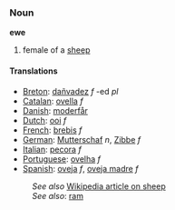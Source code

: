 === Noun ===

'''ewe'''

# female of a [[sheep]]

==== Translations ====
*[[Breton]]: [[dañvadez]] ''f'' -ed ''pl''
*[[Catalan]]: [[ovella]] ''f''
*[[Danish]]: [[moderfår]]
*[[Dutch]]: [[ooi]] ''f''
*[[French]]: [[brebis]] ''f''
*[[German]]: [[Mutterschaf]] ''n'', [[Zibbe]] ''f''
*[[Italian]]: [[pecora]] ''f''
*[[Portuguese]]: [[ovelha]] ''f''
*[[Spanish]]: [[oveja]] ''f'', [[oveja madre]] ''f''

:''See also'' [[w:sheep|Wikipedia article on sheep]]
:''See also'': [[ram]]